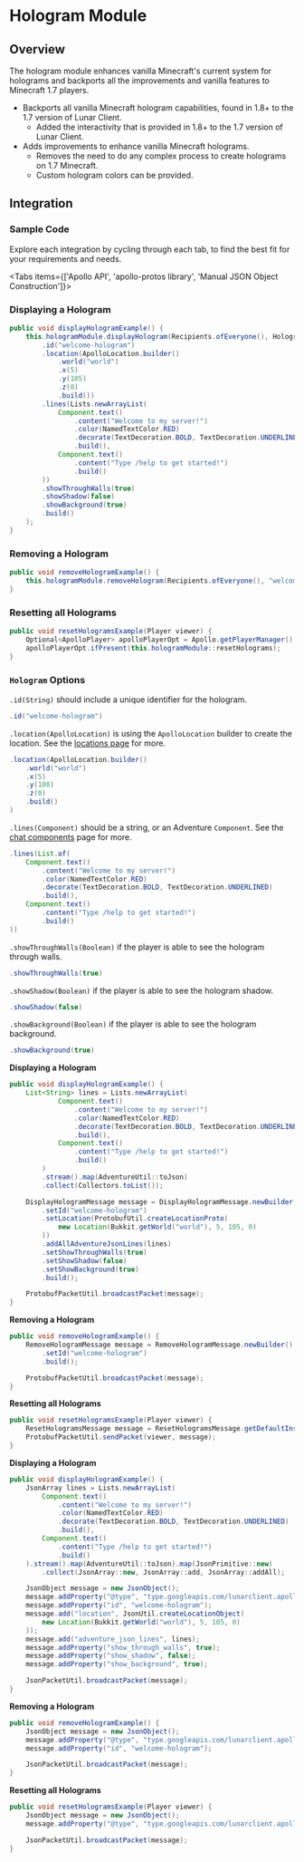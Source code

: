 
# Hologram Module

## Overview

The hologram module enhances vanilla Minecraft's current system for holograms and backports all the improvements and vanilla features to Minecraft 1.7 players.

- Backports all vanilla Minecraft hologram capabilities, found in 1.8+ to the 1.7 version of Lunar Client.
  - Added the interactivity that is provided in 1.8+ to the 1.7 version of Lunar Client.
- Adds improvements to enhance vanilla Minecraft holograms.
  - Removes the need to do any complex process to create holograms on 1.7 Minecraft.
  - Custom hologram colors can be provided.

## Integration

### Sample Code
Explore each integration by cycling through each tab, to find the best fit for your requirements and needs.

<Tabs items={['Apollo API', 'apollo-protos library', 'Manual JSON Object Construction']}>

<Tab>

### Displaying a Hologram

```java
public void displayHologramExample() {
    this.hologramModule.displayHologram(Recipients.ofEveryone(), Hologram.builder()
        .id("welcome-hologram")
        .location(ApolloLocation.builder()
            .world("world")
            .x(5)
            .y(105)
            .z(0)
            .build())
        .lines(Lists.newArrayList(
            Component.text()
                .content("Welcome to my server!")
                .color(NamedTextColor.RED)
                .decorate(TextDecoration.BOLD, TextDecoration.UNDERLINED)
                .build(),
            Component.text()
                .content("Type /help to get started!")
                .build()
        ))
        .showThroughWalls(true)
        .showShadow(false)
        .showBackground(true)
        .build()
    );
}
```

### Removing a Hologram

```java
public void removeHologramExample() {
    this.hologramModule.removeHologram(Recipients.ofEveryone(), "welcome-hologram");
}
```

### Resetting all Holograms

```java
public void resetHologramsExample(Player viewer) {
    Optional<ApolloPlayer> apolloPlayerOpt = Apollo.getPlayerManager().getPlayer(viewer.getUniqueId());
    apolloPlayerOpt.ifPresent(this.hologramModule::resetHolograms);
}
```

### `Hologram` Options

`.id(String)` should include a unique identifier for the hologram.

```java
.id("welcome-hologram")
```

`.location(ApolloLocation)` is using the `ApolloLocation` builder to create the location. See the [locations page](/apollo/developers/utilities/locations) for more.

```java
.location(ApolloLocation.builder()
    .world("world")
    .x(5)
    .y(100)
    .z(0)
    .build()
)
```

`.lines(Component)` should be a string, or an Adventure `Component`. See the [chat components](https://docs.advntr.dev/text.html) page for more.

```java
.lines(List.of(
    Component.text()
        .content("Welcome to my server!")
        .color(NamedTextColor.RED)
        .decorate(TextDecoration.BOLD, TextDecoration.UNDERLINED)
        .build(),
    Component.text()
        .content("Type /help to get started!")
        .build()
))
```

`.showThroughWalls(Boolean)` if the player is able to see the hologram through walls.

```java
.showThroughWalls(true)
```

`.showShadow(Boolean)` if the player is able to see the hologram shadow.

```java
.showShadow(false)
```

`.showBackground(Boolean)` if the player is able to see the hologram background.

```java
.showBackground(true)
```

</Tab>

<Tab>

**Displaying a Hologram**

```java
public void displayHologramExample() {
    List<String> lines = Lists.newArrayList(
            Component.text()
                .content("Welcome to my server!")
                .color(NamedTextColor.RED)
                .decorate(TextDecoration.BOLD, TextDecoration.UNDERLINED)
                .build(),
            Component.text()
                .content("Type /help to get started!")
                .build()
        )
        .stream().map(AdventureUtil::toJson)
        .collect(Collectors.toList());

    DisplayHologramMessage message = DisplayHologramMessage.newBuilder()
        .setId("welcome-hologram")
        .setLocation(ProtobufUtil.createLocationProto(
            new Location(Bukkit.getWorld("world"), 5, 105, 0)
        ))
        .addAllAdventureJsonLines(lines)
        .setShowThroughWalls(true)
        .setShowShadow(false)
        .setShowBackground(true)
        .build();

    ProtobufPacketUtil.broadcastPacket(message);
}
```

**Removing a Hologram**

```java
public void removeHologramExample() {
    RemoveHologramMessage message = RemoveHologramMessage.newBuilder()
        .setId("welcome-hologram")
        .build();

    ProtobufPacketUtil.broadcastPacket(message);
}
```

**Resetting all Holograms**

```java
public void resetHologramsExample(Player viewer) {
    ResetHologramsMessage message = ResetHologramsMessage.getDefaultInstance();
    ProtobufPacketUtil.sendPacket(viewer, message);
}
```

</Tab>

<Tab>

**Displaying a Hologram**

```java
public void displayHologramExample() {
    JsonArray lines = Lists.newArrayList(
        Component.text()
            .content("Welcome to my server!")
            .color(NamedTextColor.RED)
            .decorate(TextDecoration.BOLD, TextDecoration.UNDERLINED)
            .build(),
        Component.text()
            .content("Type /help to get started!")
            .build()
    ).stream().map(AdventureUtil::toJson).map(JsonPrimitive::new)
        .collect(JsonArray::new, JsonArray::add, JsonArray::addAll);

    JsonObject message = new JsonObject();
    message.addProperty("@type", "type.googleapis.com/lunarclient.apollo.hologram.v1.DisplayHologramMessage");
    message.addProperty("id", "welcome-hologram");
    message.add("location", JsonUtil.createLocationObject(
        new Location(Bukkit.getWorld("world"), 5, 105, 0)
    ));
    message.add("adventure_json_lines", lines);
    message.addProperty("show_through_walls", true);
    message.addProperty("show_shadow", false);
    message.addProperty("show_background", true);

    JsonPacketUtil.broadcastPacket(message);
}
```

**Removing a Hologram**

```java
public void removeHologramExample() {
    JsonObject message = new JsonObject();
    message.addProperty("@type", "type.googleapis.com/lunarclient.apollo.hologram.v1.RemoveHologramMessage");
    message.addProperty("id", "welcome-hologram");

    JsonPacketUtil.broadcastPacket(message);
}
```

**Resetting all Holograms**

```java
public void resetHologramsExample(Player viewer) {
    JsonObject message = new JsonObject();
    message.addProperty("@type", "type.googleapis.com/lunarclient.apollo.hologram.v1.ResetHologramsMessage");

    JsonPacketUtil.broadcastPacket(message);
}
```

</Tab>

</Tabs>
